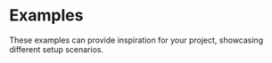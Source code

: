 
# Examples

These examples can provide inspiration for your project, showcasing different setup scenarios.

<div className="mt-16 flex flex-col gap-16">

<Example
  image="/example-app-router.png"
  name="App Router with locale-based routing"
  id="app-router"
  description="Showcases basic usage of next-intl with the App Router, including internationalized routing. This can be a good starting point for public sites where SEO is relevant."
  demoLink="https://next-intl-example-app-router.vercel.app"
  sourceLink="https://github.com/amannn/next-intl/tree/main/examples/example-app-router"
/>

<Example
  image="/example-app-router-without-i18n-routing.png"
  name="App Router without locale-based routing"
  id="app-router-without-i18n-routing"
  description="Demonstrates usage of next-intl without locale-based routing, a typical setup for apps behind an auth layer. The app manages the locale via a cookie that can be updated via a Server Action."
  demoLink="https://next-intl-example-app-router-without-i18n-routing.vercel.app"
  sourceLink="https://github.com/amannn/next-intl/tree/main/examples/example-app-router-without-i18n-routing"
/>

<Example
  image="/example-app-router-mixed-routing.png"
  name="App Router mixed routing"
  id="app-router-mixed-routing"
  description="Uses locale prefixes on public routes while reading the locale from user settings on pages for logged in users."
  sourceLink="https://github.com/amannn/next-intl/tree/main/examples/example-app-router-mixed-routing"
/>

<Example
  image="/example-street-photography.png"
  name="Street photography viewer"
  id="street-photography-viewer"
  description="Handles i18n exclusively in Server Components, while adding interactivity with Client Components."
  demoLink="https://street-photography-viewer.vercel.app/"
  sourceLink="https://github.com/amannn/street-photography-viewer"
/>

<Example
  name="App Router with single locale"
  id="app-router-single-locale"
  hash="example-app-router-single-locale"
  description="Uses next-intl in an App Router setup with a single, static locale."
  sourceLink="https://github.com/amannn/next-intl/tree/main/examples/example-app-router-single-locale"
/>

<Example
  name="App Router migration"
  id="app-router-migration"
  description="An example that showcases a basic installation of next-intl in a Next.js app that uses both the Pages as well as the App Router."
  sourceLink="https://github.com/amannn/next-intl/tree/main/examples/example-app-router-migration"
/>

<Example
  name="App Router with NextAuth.js"
  id="app-router-next-auth"
  description="An example that showcases the usage of next-intl together with NextAuth.js and the App Router."
  sourceLink="https://github.com/amannn/next-intl/tree/main/examples/example-app-router-next-auth"
/>

<Example
  name="Pages Router"
  id="pages-router"
  description="An example that showcases a basic installation of next-intl with the Pages Router."
  sourceLink="https://github.com/amannn/next-intl/tree/main/examples/example-pages-router"
/>

<Example
  name="Pages Router (advanced)"
  id="pages-router-advanced"
  description="An example that showcases more advanced features of next-intl with the Pages Router."
  sourceLink="https://github.com/amannn/next-intl/tree/main/examples/example-pages-router-advanced"
/>

<Example
  name="React (without Next.js)"
  id="use-intl"
  description="An example that showcases the usage of use-intl, the base library of next-intl, in a regular React app."
  sourceLink="https://github.com/amannn/next-intl/tree/main/examples/example-use-intl"
/>

<Example
  name="React Native"
  id="react-native"
  description="An example that showcases how use-intl, the base library of next-intl, can be used with React Native."
  sourceLink="https://github.com/amannn/next-intl/tree/main/examples/example-react-native"
/>

<Example
  name="Remix"
  id="remix"
  description="An example that showcases how use-intl, the base library of next-intl, can be used with Remix."
  sourceLink="https://github.com/amannn/next-intl/tree/main/examples/example-remix"
/>

</div>
